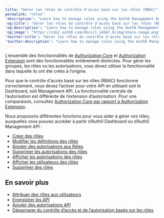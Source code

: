 ```yaml
---
title: "Gérer les rôles du contrôle d'accès basé sur les rôles (RBAC)"
permalink: "roles"
'description': "Learn how to manage roles using the Auth0 Management Dashboard. For use with Auth0’s API Authorization Core feature set."
'og:title': "Gérer les rôles du contrôle d'accès basé sur les rôles (RBAC)"
'og:description': "Learn how to manage roles using the Auth0 Management Dashboard. For use with Auth0’s API Authorization Core feature set."
'og:image': "https://cdn2.auth0.com/docs/1.14567.0/img/share-image.png"
'twitter:title': "Gérer les rôles du contrôle d'accès basé sur les rôles (RBAC)"
'twitter:description': "Learn how to manage roles using the Auth0 Management Dashboard. For use with Auth0’s API Authorization Core feature set."
---
```


<Callout icon="file-lines" color="#0EA5E9" iconType="regular">

L’ensemble des fonctionnalités de [Authorization Core](/docs/fr-ca/manage-users/access-control/rbac) et [Authorization Extension](/docs/fr-ca/customize/extensions/authorization-extension) sont des fonctionnalités entièrement distinctes. Pour gérer les groupes, les rôles ou les autorisations, vous devez utiliser la fonctionnalité dans laquelle ils ont été créés à l’origine.

</Callout>

Pour que le contrôle d'accès basé sur les rôles (RBAC) fonctionne correctement, vous devez l’activer pour votre API en utilisant soit le Dashboard, soit <Tooltip href="/docs/docs/fr-ca/glossary?term=management-api" tip="Management API
Un produit permettant aux clients d’effectuer des tâches administratives." cta="Voir le glossaire">Management API</Tooltip>. La fonctionnalité centrale de l’autorisation est différente de l’extension d’autorisation. Pour une comparaison, consultez [Authorization Core par rapport à Authorization Extension](/docs/fr-ca/manage-users/access-control/authorization-core-vs-authorization-extension).

Nous proposons différentes fonctions pour vous aider à gérer vos rôles, auxquelles vous pouvez accéder à partir d’<Tooltip href="/docs/docs/fr-ca/glossary?term=auth0-dashboard" tip="Auth0 Dashboard
Principal produit d’Auth0 pour configurer vos services." cta="Voir le glossaire">Auth0 Dashboard</Tooltip> ou d’Auth0 Management API :

* [Créer des rôles](/docs/fr-ca/manage-users/access-control/configure-core-rbac/roles/create-roles)
* [Modifier les définitions des rôles](/docs/fr-ca/manage-users/access-control/configure-core-rbac/roles/edit-role-definitions)
* [Ajouter des autorisations aux Rôles](/docs/fr-ca/manage-users/access-control/configure-core-rbac/roles/add-permissions-to-roles)
* [Supprimer les autorisations des rôles](/docs/fr-ca/manage-users/access-control/configure-core-rbac/roles/remove-permissions-from-roles)
* [Afficher les autorisations des rôles](/docs/fr-ca/manage-users/access-control/configure-core-rbac/roles/view-role-permissions)
* [Afficher les utilisateurs des rôles](/docs/fr-ca/manage-users/access-control/configure-core-rbac/roles/view-users-assigned-to-roles)
* [Supprimer des rôles](/docs/fr-ca/manage-users/access-control/configure-core-rbac/roles/delete-roles)

## En savoir plus

* [Attribuer des rôles aux utilisateurs](/docs/fr-ca/manage-users/access-control/configure-core-rbac/rbac-users/assign-roles-to-users)
* [Enregistrer les API](/docs/fr-ca/get-started/auth0-overview/set-up-apis)
* [Ajouter des autorisations API](/docs/fr-ca/get-started/apis/add-api-permissions)
* [Dépannage du contrôle d’accès et de l’autorisation basés sur les rôles](/docs/fr-ca/troubleshoot/authentication-issues/troubleshoot-rbac-authorization)